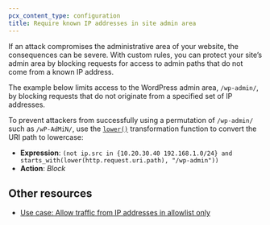 ```yaml
---
pcx_content_type: configuration
title: Require known IP addresses in site admin area
---
```


If an attack compromises the administrative area of your website, the consequences can be severe. With custom rules, you can protect your site’s admin area by blocking requests for access to admin paths that do not come from a known IP address.

The example below limits access to the WordPress admin area, `/wp-admin/`, by blocking requests that do not originate from a specified set of IP addresses.

To prevent attackers from successfully using a permutation of `/wp-admin/` such as `/wP-AdMiN/`, use the [`lower()`](/ruleset-engine/rules-language/functions/#lower) transformation function to convert the URI path to lowercase:

- **Expression**: `(not ip.src in {10.20.30.40 192.168.1.0/24} and starts_with(lower(http.request.uri.path), "/wp-admin"))`
- **Action**: _Block_

## Other resources

- [Use case: Allow traffic from IP addresses in allowlist only](/waf/custom-rules/use-cases/allow-traffic-from-ips-in-allowlist/)
